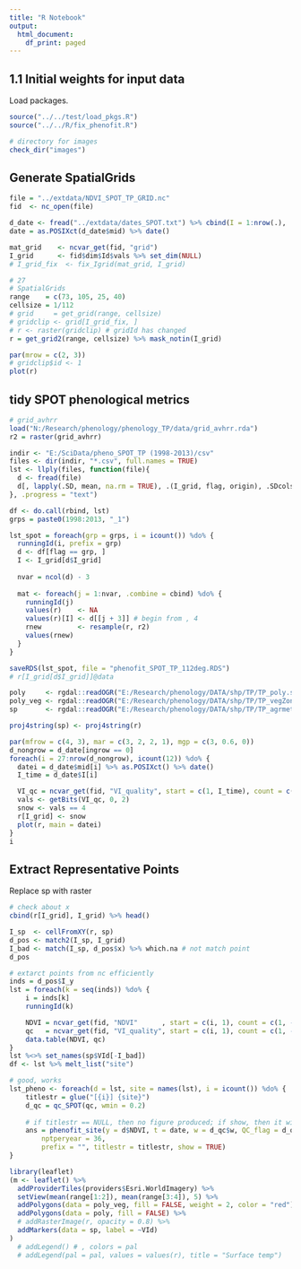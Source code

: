 ```yaml
---
title: "R Notebook"
output:
  html_document:
    df_print: paged
---
```



## 1.1 Initial weights for input data

Load packages.
```r
source("../../test/load_pkgs.R")
source("../../R/fix_phenofit.R")

# directory for images
check_dir("images")
```

## Generate SpatialGrids 
```r
file = "../extdata/NDVI_SPOT_TP_GRID.nc"
fid  <- nc_open(file)

d_date <- fread("../extdata/dates_SPOT.txt") %>% cbind(I = 1:nrow(.), .)
date = as.POSIXct(d_date$mid) %>% date()

mat_grid    <- ncvar_get(fid, "grid")
I_grid      <- fid$dim$Id$vals %>% set_dim(NULL)
# I_grid_fix  <- fix_Igrid(mat_grid, I_grid)

# 27
# SpatialGrids
range    = c(73, 105, 25, 40)
cellsize = 1/112
# grid     = get_grid(range, cellsize)
# gridclip <- grid[I_grid_fix, ]
# r <- raster(gridclip) # gridId has changed
r = get_grid2(range, cellsize) %>% mask_notin(I_grid)

par(mrow = c(2, 3))
# gridclip$id <- 1
plot(r)
```

## tidy SPOT phenological metrics
```r
# grid_avhrr
load("N:/Research/phenology/phenology_TP/data/grid_avhrr.rda")
r2 = raster(grid_avhrr)

indir <- "E:/SciData/pheno_SPOT_TP (1998-2013)/csv"
files <- dir(indir, "*.csv", full.names = TRUE)
lst <- llply(files, function(file){
  d <- fread(file)
  d[, lapply(.SD, mean, na.rm = TRUE), .(I_grid, flag, origin), .SDcols = colnames(d)[-(1:4)]]
}, .progress = "text")

df <- do.call(rbind, lst)
grps = paste0(1998:2013, "_1")

lst_spot = foreach(grp = grps, i = icount()) %do% {
  runningId(i, prefix = grp)
  d <- df[flag == grp, ]
  I <- I_grid[d$I_grid]
  
  nvar = ncol(d) - 3
  
  mat <- foreach(j = 1:nvar, .combine = cbind) %do% {
    runningId(j)
    values(r)    <- NA
    values(r)[I] <- d[[j + 3]] # begin from , 4
    rnew         <- resample(r, r2)
    values(rnew)
  }
}

saveRDS(lst_spot, file = "phenofit_SPOT_TP_112deg.RDS")
# r[I_grid[d$I_grid]]@data
```



```r
poly     <- rgdal::readOGR("E:/Research/phenology/DATA/shp/TP/TP_poly.shp")
poly_veg <- rgdal::readOGR("E:/Research/phenology/DATA/shp/TP/TP_vegZoneSolve84.shp")
sp       <- rgdal::readOGR("E:/Research/phenology/DATA/shp/TP/TP_agrmet_pnts25.shp")

proj4string(sp) <- proj4string(r)
```

<!-- ## check snow distribution -->

```r
par(mfrow = c(4, 3), mar = c(3, 2, 2, 1), mgp = c(3, 0.6, 0))
d_nongrow = d_date[ingrow == 0]
foreach(i = 27:nrow(d_nongrow), icount(12)) %do% {
  datei = d_date$mid[i] %>% as.POSIXct() %>% date()
  I_time = d_date$I[i]

  VI_qc = ncvar_get(fid, "VI_quality", start = c(1, I_time), count = c(-1, 1)) # 1998-08-26, all pixel
  vals <- getBits(VI_qc, 0, 2)
  snow <- vals == 4
  r[I_grid] <- snow
  plot(r, main = datei)
}
i
```


## Extract Representative Points 

Replace sp with raster
```r
# check about x
cbind(r[I_grid], I_grid) %>% head()

I_sp  <- cellFromXY(r, sp)
d_pos <- match2(I_sp, I_grid)
I_bad <- match(I_sp, d_pos$x) %>% which.na # not match point
d_pos

# extarct points from nc efficiently
inds = d_pos$I_y
lst = foreach(k = seq(inds)) %do% {
    i = inds[k]
    runningId(k)

    NDVI = ncvar_get(fid, "NDVI"      , start = c(i, 1), count = c(1, -1))
    qc   = ncvar_get(fid, "VI_quality", start = c(i, 1), count = c(1, -1))
    data.table(NDVI, qc)
}
lst %<>% set_names(sp$VId[-I_bad])
df <- lst %>% melt_list("site")
```

```r
# good, works 
lst_pheno <- foreach(d = lst, site = names(lst), i = icount()) %do% {
    titlestr = glue("[{i}] {site}")
    d_qc = qc_SPOT(qc, wmin = 0.2)
  
    # if titlestr == NULL, then no figure produced; if show, then it will be open 
    ans = phenofit_site(y = d$NDVI, t = date, w = d_qc$w, QC_flag = d_qc$QC_flag,
        nptperyear = 36,
        prefix = "", titlestr = titlestr, show = TRUE)
}
```


```r
library(leaflet)
(m <- leaflet() %>% 
  addProviderTiles(providers$Esri.WorldImagery) %>%
  setView(mean(range[1:2]), mean(range[3:4]), 5) %>% 
  addPolygons(data = poly_veg, fill = FALSE, weight = 2, color = "red") %>% 
  addPolygons(data = poly, fill = FALSE) %>% 
  # addRasterImage(r, opacity = 0.8) %>% 
  addMarkers(data = sp, label = ~VId) 
)
  # addLegend() # , colors = pal
  # addLegend(pal = pal, values = values(r), title = "Surface temp")
```
